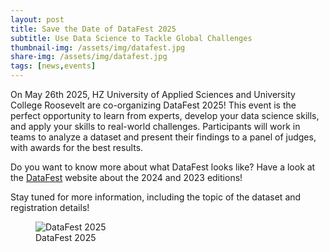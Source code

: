 ```yaml
---
layout: post
title: Save the Date of DataFest 2025
subtitle: Use Data Science to Tackle Global Challenges
thumbnail-img: /assets/img/datafest.jpg
share-img: /assets/img/datafest.jpg
tags: [news,events]
---
```


On May 26th 2025, HZ University of Applied Sciences and University College Roosevelt are co-organizing DataFest 2025! This event is the perfect opportunity to learn from experts, develop your data science skills, and apply your skills to real-world challenges. Participants will work in teams to analyze a dataset and present their findings to a panel of judges, with awards for the best results.

Do you want to know more about what DataFest looks like? Have a look at the [DataFest](https://jrczdatafest.com/) website about the 2024 and 2023 editions!

Stay tuned for more information, including the topic of the dataset and registration details!

![DataFest 2025](/assets/img/datafest.jpg)
